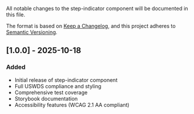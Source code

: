 
<Meta title="Components/Step Indicator/Changelog" />

All notable changes to the step-indicator component will be documented in this file.

The format is based on [Keep a Changelog](https://keepachangelog.com/en/1.0.0/),
and this project adheres to [Semantic Versioning](https://semver.org/spec/v2.0.0.html).

## [1.0.0] - 2025-10-18

### Added

- Initial release of step-indicator component
- Full USWDS compliance and styling
- Comprehensive test coverage
- Storybook documentation
- Accessibility features (WCAG 2.1 AA compliant)
